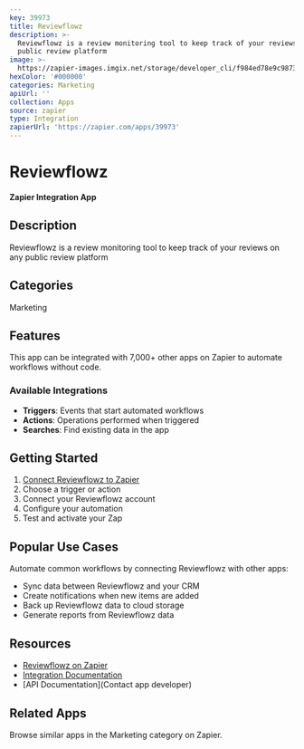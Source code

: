 ```yaml
---
key: 39973
title: Reviewflowz
description: >-
  Reviewflowz is a review monitoring tool to keep track of your reviews on any
  public review platform
image: >-
  https://zapier-images.imgix.net/storage/developer_cli/f984ed78e9c98731a39905be2b6deee0.png?auto=format%2Ccompress&ixlib=python-3.0.0&q=50
hexColor: '#000000'
categories: Marketing
apiUrl: ''
collection: Apps
source: zapier
type: Integration
zapierUrl: 'https://zapier.com/apps/39973'
---
```

# Reviewflowz

**Zapier Integration App**

## Description

Reviewflowz is a review monitoring tool to keep track of your reviews on any public review platform

## Categories

Marketing

## Features

This app can be integrated with 7,000+ other apps on Zapier to automate workflows without code.

### Available Integrations

- **Triggers**: Events that start automated workflows
- **Actions**: Operations performed when triggered
- **Searches**: Find existing data in the app

## Getting Started

1. [Connect Reviewflowz to Zapier](https://zapier.com/apps/39973)
2. Choose a trigger or action
3. Connect your Reviewflowz account
4. Configure your automation
5. Test and activate your Zap

## Popular Use Cases

Automate common workflows by connecting Reviewflowz with other apps:

- Sync data between Reviewflowz and your CRM
- Create notifications when new items are added
- Back up Reviewflowz data to cloud storage
- Generate reports from Reviewflowz data

## Resources

- [Reviewflowz on Zapier](https://zapier.com/apps/39973)
- [Integration Documentation](https://zapier.com/apps/39973/integrations)
- [API Documentation](Contact app developer)

## Related Apps

Browse similar apps in the Marketing category on Zapier.
